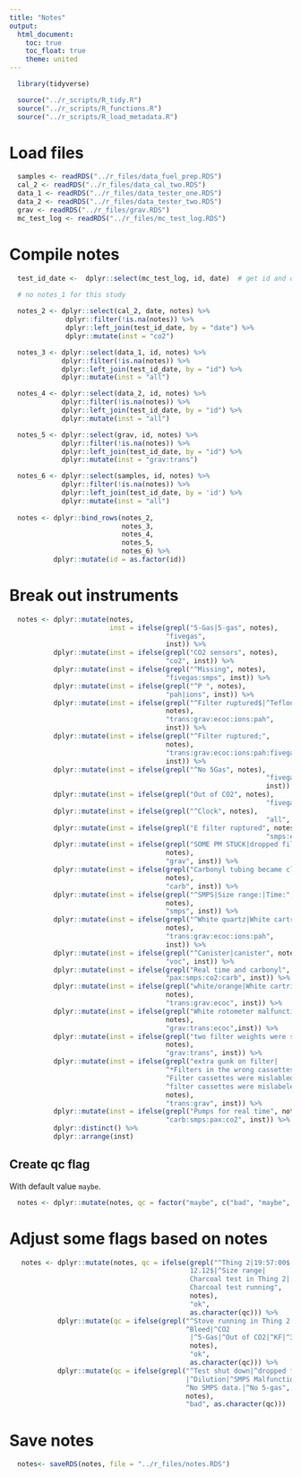 ```yaml
---
title: "Notes"
output:
  html_document:
    toc: true
    toc_float: true
    theme: united
---
```


```r
  library(tidyverse)
```

```r
  source("../r_scripts/R_tidy.R")
  source("../r_scripts/R_functions.R")
  source("../r_scripts/R_load_metadata.R")
```

# Load files

```r
  samples <- readRDS("../r_files/data_fuel_prep.RDS")
  cal_2 <- readRDS("../r_files/data_cal_two.RDS")
  data_1 <- readRDS("../r_files/data_tester_one.RDS")
  data_2 <- readRDS("../r_files/data_tester_two.RDS")
  grav <- readRDS("../r_files/grav.RDS")
  mc_test_log <- readRDS("../r_files/mc_test_log.RDS")
```

# Compile notes

```r
  test_id_date <-  dplyr::select(mc_test_log, id, date)  # get id and date
  
  # no notes_1 for this study

  notes_2 <- dplyr::select(cal_2, date, notes) %>%
              dplyr::filter(!is.na(notes)) %>%
              dplyr::left_join(test_id_date, by = "date") %>%
              dplyr::mutate(inst = "co2")

  notes_3 <- dplyr::select(data_1, id, notes) %>%
             dplyr::filter(!is.na(notes)) %>%
             dplyr::left_join(test_id_date, by = "id") %>%
             dplyr::mutate(inst = "all")

  notes_4 <- dplyr::select(data_2, id, notes) %>%
             dplyr::filter(!is.na(notes)) %>%
             dplyr::left_join(test_id_date, by = "id") %>%
             dplyr::mutate(inst = "all")

  notes_5 <- dplyr::select(grav, id, notes) %>%
             dplyr::filter(!is.na(notes)) %>%
             dplyr::left_join(test_id_date, by = "id") %>%
             dplyr::mutate(inst = "grav:trans")

  notes_6 <- dplyr::select(samples, id, notes) %>%
             dplyr::filter(!is.na(notes)) %>%
             dplyr::left_join(test_id_date, by = 'id') %>%
             dplyr::mutate(inst = "all")
 
  notes <- dplyr::bind_rows(notes_2,
                            notes_3,
                            notes_4,
                            notes_5,
                            notes_6) %>%
           dplyr::mutate(id = as.factor(id))
```

# Break out instruments

```r
  notes <- dplyr::mutate(notes,
                         inst = ifelse(grepl("5-Gas|5-gas", notes),
                                       "fivegas",
                                       inst)) %>%
           dplyr::mutate(inst = ifelse(grepl("CO2 sensors", notes),
                                       "co2", inst)) %>%
           dplyr::mutate(inst = ifelse(grepl("^Missing", notes),
                                       "fivegas:smps", inst)) %>%
           dplyr::mutate(inst = ifelse(grepl("^P ", notes),
                                       "pah|ions", inst)) %>%
           dplyr::mutate(inst = ifelse(grepl("^Filter ruptured$|^Teflon|^Flow dropped",
                                       notes),
                                       "trans:grav:ecoc:ions:pah",
                                       inst)) %>%
           dplyr::mutate(inst = ifelse(grepl("^Filter ruptured;",
                                       notes),
                                       "trans:grav:ecoc:ions:pah:fivegas",
                                       inst)) %>%
           dplyr::mutate(inst = ifelse(grepl("^No 5Gas", notes),
           														"fivegas:carb",
           														inst)) %>%
           dplyr::mutate(inst = ifelse(grepl("Out of CO2", notes),
           														"fivegas:co2", inst)) %>%
           dplyr::mutate(inst = ifelse(grepl("^Clock", notes),
           														"all", inst)) %>%
           dplyr::mutate(inst = ifelse(grepl("E filter ruptured", notes),
           														"smps:ecoc", inst)) %>%
           dplyr::mutate(inst = ifelse(grepl("SOME PM STUCK|dropped filter",
                                       notes),
                                       "grav", inst)) %>%
           dplyr::mutate(inst = ifelse(grepl("Carbonyl tubing became clogged",
                                       notes),
                                       "carb", inst)) %>%
           dplyr::mutate(inst = ifelse(grepl("^SMPS|Size range:|Time:",
                                       notes),
                                       "smps", inst)) %>%
           dplyr::mutate(inst = ifelse(grepl("^White quartz|White cartridge flow",
                                       notes),
                                       "trans:grav:ecoc:ions:pah",
                                       inst)) %>%
           dplyr::mutate(inst = ifelse(grepl("^Canister|canister", notes),
                                       "voc", inst)) %>%
           dplyr::mutate(inst = ifelse(grepl("Real time and carbonyl", notes),
                                       "pax:smps:co2:carb", inst)) %>%
           dplyr::mutate(inst = ifelse(grepl("white/orange|White cartridge clogged",
                                       notes),
                                       "trans:grav:ecoc", inst)) %>%
           dplyr::mutate(inst = ifelse(grepl("White rotometer malfunctioned during test",
                                       notes),
                                       "grav:trans:ecoc",inst)) %>%
           dplyr::mutate(inst = ifelse(grepl("two filter weights were switched",
                                       notes),
                                       "grav:trans", inst)) %>%
           dplyr::mutate(inst = ifelse(grepl("extra gunk on filter|
                                       ^*Filters in the wrong cassettes|
                                       ^Filter cassettes were mislabled|
                                       ^filter cassettes were mislabeled",
                                       notes),
                                       "trans:grav", inst)) %>%
           dplyr::mutate(inst = ifelse(grepl("Pumps for real time", notes),
                                       "carb:smps:pax:co2", inst)) %>%
           dplyr::distinct() %>%
           dplyr::arrange(inst)
```

## Create qc flag

With default value `maybe`.

```r
  notes <- dplyr::mutate(notes, qc = factor("maybe", c("bad", "maybe", "ok")))
```

# Adjust some flags based on notes

```r
   notes <- dplyr::mutate(notes, qc = ifelse(grepl("^Thing 2|19:57:00$|
                                             12.12$|^Size range|
                                             Charcoal test in Thing 2|
                                             Charcoal test running",
                                             notes),
                                             "ok",
                                             as.character(qc))) %>%
            dplyr::mutate(qc = ifelse(grepl("^Stove running in Thing 2|
                                            ^Bleed|^CO2
                                             |^5-Gas|^Out of CO2|^KF|^3|^New",
                                             notes),
                                             "ok",
                                             as.character(qc))) %>%
            dplyr::mutate(qc = ifelse(grepl("^Test shut down|^dropped filter
                                            |^Dilution|^SMPS Malfunction|
                                            ^No SMPS data.|^No 5-gas",
                                            notes),
                                            "bad", as.character(qc)))
```

# Save notes

```r
  notes<- saveRDS(notes, file = "../r_files/notes.RDS")
```
